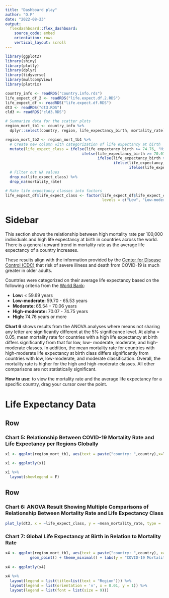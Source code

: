 ```yaml
---
title: "Dashboard play"
author: "O.P"
date: "2022-08-23"
output: 
  flexdashboard::flex_dashboard:
    source_code: embed
    orientation: rows
    vertical_layout: scroll
---
```


```r
library(ggplot2)
library(shiny)
library(plotly)
library(dplyr)
library(tidyverse)
library(multcompView)
library(plotrix)

country_info <- readRDS("country.info.rds")
life_expect_df_2 <- readRDS("life.expect.df.2.RDS")
life_expect_df <- readRDS("life.expect.df.RDS")
dt3 <- readRDS("dt3.RDS")
cld3 <- readRDS("cld3.RDS")

# Summarize data for the scatter plots
region_mort_tb1 <- country_info %>%
  dplyr::select(country, region, life_expectancy_birth, mortality_rate)

region_mort_tb2 <- region_mort_tb1 %>%
  # Create new column with categorization of life expectancy at birth
  mutate(life_expect_class = ifelse(life_expectancy_birth >= 74.76, "High",
                                  ifelse(life_expectancy_birth >= 70.07, "High-moderate",
                                         ifelse(life_expectancy_birth >= 65.54, "Moderate",
                                                ifelse(life_expectancy_birth >= 59.70, "Low-moderate",
                                                       ifelse(life_expectancy_birth < 59.69, "Low", NA)))))) %>%
  # Filter out NA values
  drop_na(life_expect_class) %>%
  drop_na(mortality_rate)

# Make life expectancy classes into factors
life_expect_df$life_expect_class <- factor(life_expect_df$life_expect_class,
                                           levels = c("Low", "Low-moderate", "Moderate", "High-moderate","High"))

```

Sidebar {.sidebar}
======================================================================

This section shows the relationship between high mortality rate per 100,000 individuals and high life expectancy at birth in countries across the world. There is a general upward trend in mortality rate as the average life expectancy of a country increases.

These results align with the information provided by the [Center for Disease Control (CDC)](https://www.cdc.gov/aging/covid19/covid19-older-adults.html#:~:text=Increased%20Risk%20of%20Severe%20Illness%20from%20COVID%2D19,-Older%20adults%20are&text=The%20risk%20increases%20for%20people,having%20certain%20underlying%20medical%20conditions.) that risk of severe illness and death from COVID-19 is much greater in older adults.

Countries were categorized on their average life expectancy based on the following criteria from the [World Bank](https://data.worldbank.org/indicator/SP.DYN.LE00.IN?end=2020&start=2020&view=map): 

* **Low: ** < 59.69 years
* **Low-moderate: **  59.70 - 65.53 years
* **Moderate: ** 65.54 - 70.06 years
* **High-moderate:** 70.07 - 74.75 years
* **High: ** 74.76 years or more

**Chart 6** shows results from the ANOVA analyses where means not sharing any letter are significantly different at the 5% significance level. At alpha = 0.05, mean mortality rate for countries with a high life expectancy at birth differs significantly from that for low, low- moderate, moderate, and high-moderate classes. In addition, the mean mortality rate for countries with high-moderate life expectancy at birth class differs significantly from countries with low, low-moderate, and moderate classification. Overall, the mortality rate is higher for the high and high-moderate classes. All other comparisons are not statistically significant.

**How to use:** to view the mortality rate and the average life expectancy for a specific country, drag your cursor over the point. 

Life Expectancy Data
======================================================================

Row
-----------------------------------------------------------------------

### **Chart 5:** Relationship Between COVID-19 Mortality Rate and Life Expectancy per Regions Globally
```r
x1 <- ggplot(region_mort_tb1, aes(text = paste("country: ",country),x=life_expectancy_birth, y=mortality_rate, color = region)) + geom_point() + facet_wrap(.~ region, nrow = 2) + labs(y = "COVID-19 Mortality Rate", x = "Life Expectancy at Birth (years)") + theme_minimal()

x1 <- ggplotly(x1)

x1 %>%
  layout(showlegend = F)
```


Row 
-----------------------------------------------------------------------
### **Chart 6:** ANOVA Result Showing Multiple Comparisons of Relationship Between Mortality Rate and Life Expectancy Class
```r
plot_ly(dt3, x = ~life_expect_class, y = ~mean_mortality_rate, type = 'bar', text = ~cld3$Letters, textposition = "none", colors = c("#16c91f", "hot pink", "#31befd"), color = ~cld3$Letters, error_y = list(array = ~standard_error, color = 'grey')) %>% layout(xaxis = list(title = 'Life Expectancy at Birth Class'), yaxis = list(title = 'Mean COVID-19 Mortality Rate', range = c(0, 185)))
```

### **Chart 7:** Global Life Expectancy at Birth in Relation to Mortality Rate 
```r
x4 <- ggplot(region_mort_tb1, aes(text = paste("country: ",country), x=life_expectancy_birth, y=mortality_rate, colour=region)) + 
           geom_point() + theme_minimal() + labs(y = "COVID-19 Mortality Rate", x = "Life Expectancy at Birth (years)")
                 
x4 <- ggplotly(x4) 

x4 %>%
  layout(legend = list(title=list(text = "Region"))) %>%
  layout(legend = list(orientation = 'v', x = 0.01, y = 1)) %>%
  layout(legend = list(font = list(size = 9)))
```





